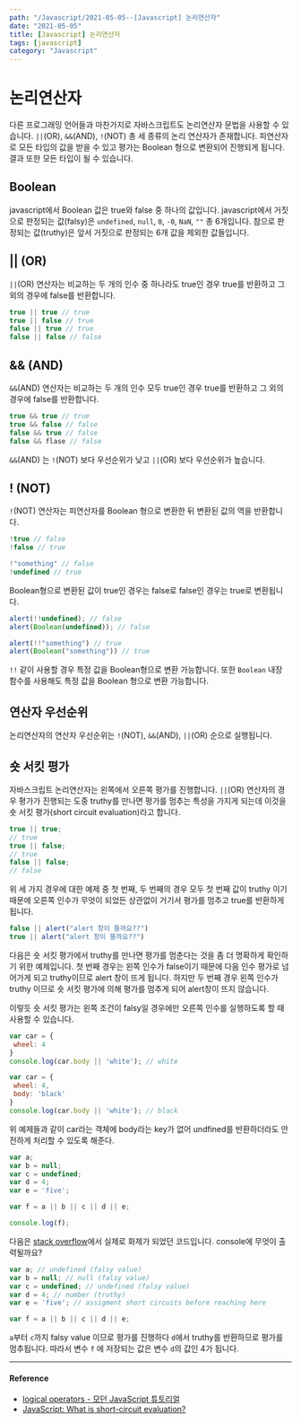 ---
path: "/Javascript/2021-05-05--[Javascript] 논리연산자"
date: "2021-05-05"
title: [Javascript] 논리연산자
tags: [javascript]
category: "Javascript"
---

# 논리연산자

다른 프로그래밍 언어들과 마찬가지로 자바스크립트도 논리연산자 문법을 사용할 수 있습니다. `||`(OR), `&&`(AND), `!`(NOT) 총 세 종류의 논리 연산자가 존재합니다. 피연산자로 모든 타입의 값을 받을 수 있고 평가는 Boolean 형으로 변환되어 진행되게 됩니다. 결과 또한 모든 타입이 될 수 있습니다.

## Boolean

javascript에서 Boolean 값은 true와 false 중 하나의 값입니다. javascript에서 거짓으로 판정되는 값(falsy)은 `undefined`, `null`, `0`, `-0`, `NaN`, `""` 총 6개입니다. 참으로 판정되는 값(truthy)은 앞서 거짓으로 판정되는 6개 값을 제외한 값들입니다.

## || (OR)

`||`(OR) 연산자는 비교하는 두 개의 인수 중 하나라도 true인 경우 true를 반환하고 그 외의 경우에 false를 반환합니다.

```javascript
true || true // true
true || false // true
false || true // true
false || false // false
```

## && (AND)

`&&`(AND) 연산자는 비교하는 두 개의 인수 모두 true인 경우 true를 반환하고 그 외의 경우에 false를 반환합니다.

```javascript
true && true // true
true && false // false
false && true // false
false && flase // false
```

`&&`(AND) 는 `!`(NOT) 보다 우선순위가 낮고 `||`(OR) 보다 우선순위가 높습니다.

## ! (NOT)

`!`(NOT) 연산자는 피연산자를 Boolean 형으로 변환한 뒤 변환된 값의 역을 반환합니다.

```javascript
!true // false
!false // true

!"something" // false
!undefined // true
```

Boolean형으로 변환된 값이 true인 경우는 false로 false인 경우는 true로 변환됩니다.

```javascript
alert(!!undefined); // false
alert(Boolean(undefined)); // false

alert(!!"something") // true
alert(Boolean("something")) // true
```

`!!` 같이 사용할 경우 특정 값을 Boolean형으로 변환 가능합니다. 또한 `Boolean` 내장 함수를 사용해도 특정 값을 Boolean 형으로 변환 가능합니다.

## 연산자 우선순위

논리연산자의 연산자 우선순위는 `!`(NOT),  `&&`(AND), `||`(OR) 순으로 실행됩니다.

## 숏 서킷 평가

자바스크립트 논리연산자는 왼쪽에서 오른쪽 평가를 진행합니다. `||`(OR) 연산자의 경우 평가가 진행되는 도중 truthy를 만나면 평가를 멈추는 특성을 가지게 되는데 이것을 숏 서킷 평가(short circuit evaluation)라고 합니다.

```javascript
true || true;
// true
true || false;
// true
false || false;
// false
```

위 세 가지 경우에 대한 예제 중 첫 번째, 두 번째의 경우 모두 첫 번째 값이 truthy 이기 때문에 오른쪽 인수가 무엇이 되었든 상관없이 거기서 평가를 멈추고 true를 반환하게 됩니다.

```javascript
false || alert("alert 창이 뜰까요??")
true || alert("alert 창이 뜰까요??")
```

다음은 숏 서킷 평가에서 truthy를 만나면 평가를 멈춘다는 것을 좀 더 명확하게 확인하기 위한 예제입니다. 첫 번째 경우는 왼쪽 인수가 false이기 때문에 다음 인수 평가로 넘어가게 되고 truthy이므로 alert 창이 뜨게 됩니다. 하지만 두 번째 경우 왼쪽 인수가 truthy 이므로 숏 서킷 평가에 의해 평가를 멈추게 되어 alert창이 뜨지 않습니다.

이렇듯 숏 서킷 평가는 왼쪽 조건이 falsy일 경우에만 오른쪽 인수를 실행하도록 할 때 사용할 수 있습니다.

```javascript
var car = {
 wheel: 4
}
console.log(car.body || 'white'); // white
```

```javascript
var car = {
 wheel: 4,
 body: 'black'
}
console.log(car.body || 'white'); // black
```

위 예제들과 같이 car라는 객체에 body라는 key가 없어  undfined를 반환하더라도 안전하게 처리할 수 있도록 해준다.

```javascript
var a;
var b = null;
var c = undefined;
var d = 4;
var e = 'five';

var f = a || b || c || d || e;

console.log(f);
```

다음은 [stack overflow](https://stackoverflow.com/questions/2100758/javascript-or-variable-assignment-explanation)에서 실제로 화제가 되었던 코드입니다. console에 무엇이 출력될까요?

```javascript
var a; // undefined (falsy value)
var b = null; // null (falsy value)
var c = undefined; // undefined (falsy value)
var d = 4; // number (truthy)
var e = 'five'; // assigment short circuits before reaching here

var f = a || b || c || d || e;
```

`a`부터 `c`까지 falsy value 이므로 평가를 진행하다 `d`에서 truthy를 반환하므로 평가를 멈추됩니다. 따라서 변수 `f` 에 저장되는 값은 변수 `d`의 값인 4가 됩니다.

---

#### Reference
- [logical operators - 모던 JavaScript 튜토리얼](https://ko.javascript.info/logical-operators)
- [JavaScript: What is short-circuit evaluation?](https://codeburst.io/javascript-what-is-short-circuit-evaluation-ff22b2f5608c)

